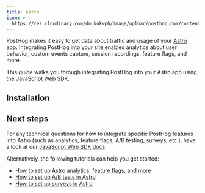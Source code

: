 ```yaml
---
title: Astro
icon: >-
  https://res.cloudinary.com/dmukukwp6/image/upload/posthog.com/contents/docs/integrate/frameworks/astro.svg
---
```



PostHog makes it easy to get data about traffic and usage of your [Astro](https://astro.build/) app. Integrating PostHog into your site enables analytics about user behavior, custom events capture, session recordings, feature flags, and more.

This guide walks you through integrating PostHog into your Astro app using the [JavaScript Web SDK](/docs/libraries/js).


<AgentIntegrationSection framework="Astro" />

## Installation


<AstroInstall />

<DetailSetUpReverseProxy />

<DetailGroupProductsInOneProject />

## Next steps

For any technical questions for how to integrate specific PostHog features into Astro (such as analytics, feature flags, A/B testing, surveys, etc.), have a look at our [JavaScript Web SDK docs](/docs/libraries/js/features).

Alternatively, the following tutorials can help you get started:

- [How to set up Astro analytics, feature flags, and more](/tutorials/astro-analytics)
- [How to set up A/B tests in Astro](/tutorials/astro-ab-tests)
- [How to set up surveys in Astro](/tutorials/astro-surveys)

